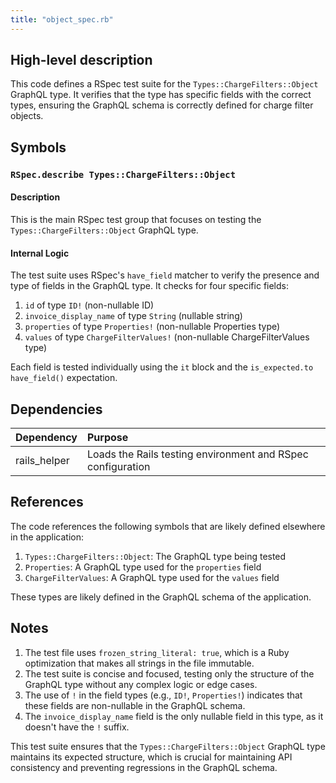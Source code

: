 ```yaml
---
title: "object_spec.rb"
---
```


## High-level description
This code defines a RSpec test suite for the `Types::ChargeFilters::Object` GraphQL type. It verifies that the type has specific fields with the correct types, ensuring the GraphQL schema is correctly defined for charge filter objects.

## Symbols

### `RSpec.describe Types::ChargeFilters::Object`
#### Description
This is the main RSpec test group that focuses on testing the `Types::ChargeFilters::Object` GraphQL type.

#### Internal Logic
The test suite uses RSpec's `have_field` matcher to verify the presence and type of fields in the GraphQL type. It checks for four specific fields:

1. `id` of type `ID!` (non-nullable ID)
2. `invoice_display_name` of type `String` (nullable string)
3. `properties` of type `Properties!` (non-nullable Properties type)
4. `values` of type `ChargeFilterValues!` (non-nullable ChargeFilterValues type)

Each field is tested individually using the `it` block and the `is_expected.to have_field()` expectation.

## Dependencies
| Dependency | Purpose |
|:-----------|:--------|
| rails_helper | Loads the Rails testing environment and RSpec configuration |

## References
The code references the following symbols that are likely defined elsewhere in the application:

1. `Types::ChargeFilters::Object`: The GraphQL type being tested
2. `Properties`: A GraphQL type used for the `properties` field
3. `ChargeFilterValues`: A GraphQL type used for the `values` field

These types are likely defined in the GraphQL schema of the application.

## Notes
1. The test file uses `frozen_string_literal: true`, which is a Ruby optimization that makes all strings in the file immutable.
2. The test suite is concise and focused, testing only the structure of the GraphQL type without any complex logic or edge cases.
3. The use of `!` in the field types (e.g., `ID!`, `Properties!`) indicates that these fields are non-nullable in the GraphQL schema.
4. The `invoice_display_name` field is the only nullable field in this type, as it doesn't have the `!` suffix.

This test suite ensures that the `Types::ChargeFilters::Object` GraphQL type maintains its expected structure, which is crucial for maintaining API consistency and preventing regressions in the GraphQL schema.